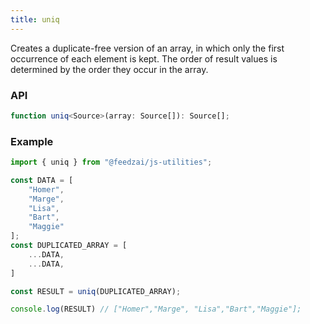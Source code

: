 ```yaml
---
title: uniq
---
```

Creates a duplicate-free version of an array, in which only the first occurrence of each element is kept. The order of result values is determined by the order they occur in the array.

### API

```typescript
function uniq<Source>(array: Source[]): Source[];
```

### Example

```typescript
import { uniq } from "@feedzai/js-utilities";

const DATA = [
	"Homer",
	"Marge",
	"Lisa",
	"Bart",
	"Maggie"
];
const DUPLICATED_ARRAY = [
	...DATA,
	...DATA,
]

const RESULT = uniq(DUPLICATED_ARRAY);

console.log(RESULT) // ["Homer","Marge", "Lisa","Bart","Maggie"];
```

